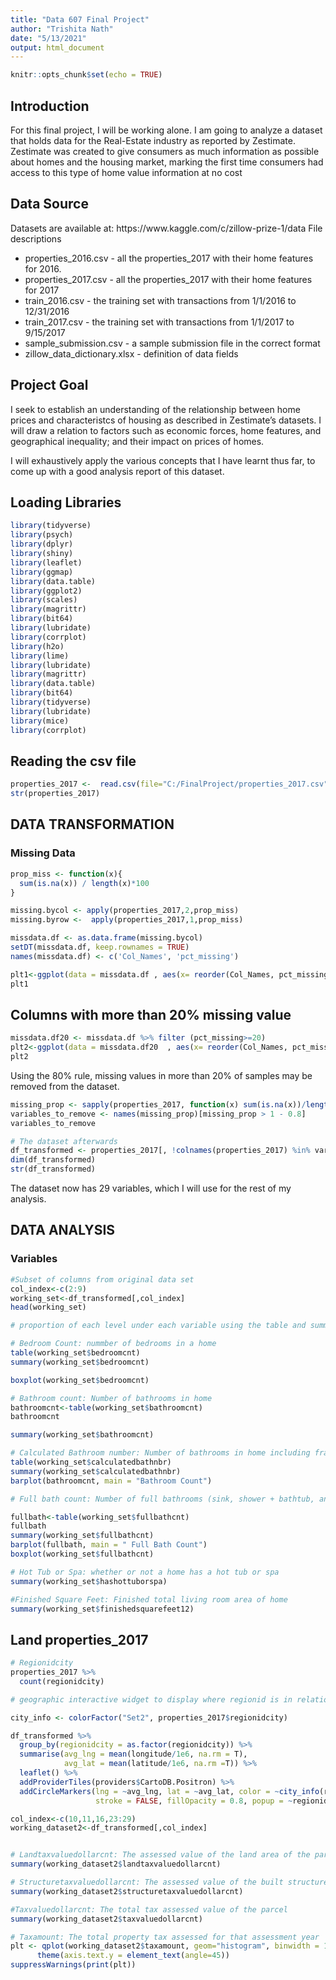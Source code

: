 ---
title: "Data 607 Final Project"
author: "Trishita Nath"
date: "5/13/2021"
output: html_document
---

```{r setup, include=FALSE}
knitr::opts_chunk$set(echo = TRUE)
```

## Introduction

For this final project, I will be working alone. I am going to analyze a dataset that holds data for the Real-Estate industry as reported by Zestimate. Zestimate was created to give consumers as much information as possible about homes and the housing market, marking the first time consumers had access to this type of home value information at no cost

## Data Source

Datasets are available at: https://www.kaggle.com/c/zillow-prize-1/data
File descriptions

* properties_2016.csv - all the properties_2017 with their home features for 2016.
* properties_2017.csv - all the properties_2017 with their home features for 2017  
* train_2016.csv - the training set with transactions from 1/1/2016 to 12/31/2016
* train_2017.csv - the training set with transactions from 1/1/2017 to 9/15/2017
* sample_submission.csv - a sample submission file in the correct format
* zillow_data_dictionary.xlsx - definition of data fields

## Project Goal

I seek to establish an understanding of the relationship between home prices and characteristcs of housing as described in Zestimate's datasets. I will draw a relation to factors such as economic forces, home features, and geographical inequality; and their impact on prices of homes.

I will exhaustively apply the various concepts that I have learnt thus far, to come up with a good analysis report of this dataset.

## Loading Libraries  
```{r message=FALSE, warning=FALSE}
library(tidyverse)
library(psych)
library(dplyr)
library(shiny)
library(leaflet)
library(ggmap)
library(data.table)
library(ggplot2)
library(scales)
library(magrittr)
library(bit64)
library(lubridate)
library(corrplot)
library(h2o)
library(lime)
library(lubridate)
library(magrittr)
library(data.table)
library(bit64)
library(tidyverse)
library(lubridate)
library(mice)
library(corrplot)
```

## Reading the csv file  
```{r echo=TRUE, eval=TRUE}
properties_2017 <-  read.csv(file="C:/FinalProject/properties_2017.csv", row.names = NULL)
str(properties_2017)
```

## DATA TRANSFORMATION 
### Missing Data  
```{r echo=TRUE, eval=TRUE}
prop_miss <- function(x){
  sum(is.na(x)) / length(x)*100
}

missing.bycol <- apply(properties_2017,2,prop_miss)
missing.byrow <-  apply(properties_2017,1,prop_miss)

missdata.df <- as.data.frame(missing.bycol)
setDT(missdata.df, keep.rownames = TRUE)
names(missdata.df) <- c('Col_Names', 'pct_missing')

plt1<-ggplot(data = missdata.df , aes(x= reorder(Col_Names, pct_missing), y=pct_missing)) + geom_bar(stat = "identity",aes(fill = pct_missing), position = position_stack(reverse= TRUE)) + coord_flip()
plt1
```

## Columns with more than 20% missing value  
```{r echo=TRUE, eval=TRUE}
missdata.df20 <- missdata.df %>% filter (pct_missing>=20) 
plt2<-ggplot(data = missdata.df20  , aes(x= reorder(Col_Names, pct_missing), y=pct_missing)) + geom_bar(stat = "identity",aes(fill = pct_missing), position = position_stack(reverse= TRUE)) + coord_flip()
plt2
```

Using the 80% rule,  missing values in more than 20% of samples may be removed from the dataset.  
```{r echo=TRUE, eval=TRUE}
missing_prop <- sapply(properties_2017, function(x) sum(is.na(x))/length(x))
variables_to_remove <- names(missing_prop)[missing_prop > 1 - 0.8]
variables_to_remove 

# The dataset afterwards
df_transformed <- properties_2017[, !colnames(properties_2017) %in% variables_to_remove]
dim(df_transformed)
str(df_transformed)
```

The dataset now has 29 variables, which I will use for the rest of my analysis.

## DATA ANALYSIS  
### Variables
```{r echo=TRUE, eval=TRUE}
#Subset of columns from original data set
col_index<-c(2:9)
working_set<-df_transformed[,col_index]
head(working_set)

# proportion of each level under each variable using the table and summary functions

# Bedroom Count: nummber of bedrooms in a home 
table(working_set$bedroomcnt)
summary(working_set$bedroomcnt)

boxplot(working_set$bedroomcnt)

# Bathroom count: Number of bathrooms in home
bathroomcnt<-table(working_set$bathroomcnt)
bathroomcnt

summary(working_set$bathroomcnt)

# Calculated Bathroom number: Number of bathrooms in home including fractional bathroom
table(working_set$calculatedbathnbr)
summary(working_set$calculatedbathnbr)
barplot(bathroomcnt, main = "Bathroom Count")

# Full bath count: Number of full bathrooms (sink, shower + bathtub, and toilet) present in home

fullbath<-table(working_set$fullbathcnt)
fullbath
summary(working_set$fullbathcnt)
barplot(fullbath, main = " Full Bath Count")
boxplot(working_set$fullbathcnt)

# Hot Tub or Spa: whether or not a home has a hot tub or spa
summary(working_set$hashottuborspa)

#Finished Square Feet: Finished total living room area of home
summary(working_set$finishedsquarefeet12)
```

## Land properties_2017  
```{r echo=TRUE, eval=TRUE}
# Regionidcity
properties_2017 %>% 
  count(regionidcity)

# geographic interactive widget to display where regionid is in relation to a regional map

city_info <- colorFactor("Set2", properties_2017$regionidcity)

df_transformed %>% 
  group_by(regionidcity = as.factor(regionidcity)) %>% 
  summarise(avg_lng = mean(longitude/1e6, na.rm = T),
            avg_lat = mean(latitude/1e6, na.rm =T)) %>% 
  leaflet() %>%
  addProviderTiles(providers$CartoDB.Positron) %>% 
  addCircleMarkers(lng = ~avg_lng, lat = ~avg_lat, color = ~city_info(regionidcity),
                   stroke = FALSE, fillOpacity = 0.8, popup = ~regionidcity)

col_index<-c(10,11,16,23:29)
working_dataset2<-df_transformed[,col_index]


# Landtaxvaluedollarcnt: The assessed value of the land area of the parcel
summary(working_dataset2$landtaxvaluedollarcnt)

# Structuretaxvaluedollarcnt: The assessed value of the built structure on the parcel
summary(working_dataset2$structuretaxvaluedollarcnt)

#Taxvaluedollarcnt: The total tax assessed value of the parcel
summary(working_dataset2$taxvaluedollarcnt)

# Taxamount: The total property tax assessed for that assessment year
plt <- qplot(working_dataset2$taxamount, geom="histogram", binwidth = 1000, main = "Distribution of Tax Amount", ylab =    "Frequency", xlab       = "Tax Amount", fill=I("blue"), col=I("red"), alpha=I(.2), xlim=c(5000,30000)) + 
      theme(axis.text.y = element_text(angle=45))
suppressWarnings(print(plt))

```
